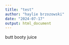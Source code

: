 ```yaml
---
title: "test"
author: "haylie brzozowski"
date: "2024-07-17"
output: html_document
---
```

butt booty juice
